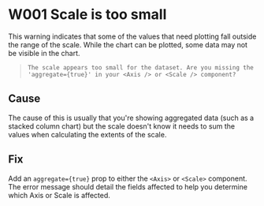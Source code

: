 
<Meta title="Error & Warnings/W001 - Scale is too small" />

# W001 Scale is too small

This warning indicates that some of the values that need plotting fall outside the range of the scale. While the chart can be plotted, some data may not be visible in the chart.

> `The scale appears too small for the dataset. Are you missing the 'aggregate={true}' in your <Axis /> or <Scale /> component?`

## Cause

The cause of this is usually that you're showing aggregated data (such as a stacked column chart) but the scale doesn't know it needs to sum the values when calculating the extents of the scale.

## Fix

Add an `aggregate={true}` prop to either the `<Axis>` or `<Scale>` component. The error message should detail the fields affected to help you determine which Axis or Scale is affected.
